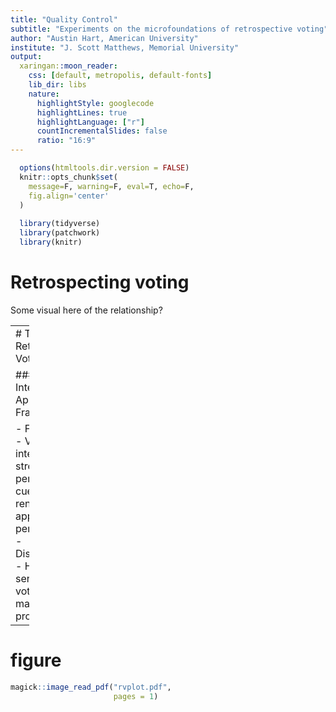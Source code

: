 ```yaml
---
title: "Quality Control"
subtitle: "Experiments on the microfoundations of retrospective voting"
author: "Austin Hart, American University"
institute: "J. Scott Matthews, Memorial University"
output:
  xaringan::moon_reader:    
    css: [default, metropolis, default-fonts]
    lib_dir: libs   
    nature:
      highlightStyle: googlecode
      highlightLines: true
      highlightLanguage: ["r"]
      countIncrementalSlides: false      
      ratio: "16:9"                      
---
```


```r
  options(htmltools.dir.version = FALSE)
  knitr::opts_chunk$set(
    message=F, warning=F, eval=T, echo=F, 
    fig.align='center'
  )
  
  library(tidyverse)
  library(patchwork)
  library(knitr)
```

# Retrospecting voting

Some visual here of the relationship?

---
# Theories of Retrospective Voting

### Integration-Appraisal Framework 

- Foundation
  - Voters integrate over streams of performance cues
  - Voters render an appraisal of performance
- Disagreement 
  - How sensibly do voters manage the process

---
# figure

```r
magick::image_read_pdf("rvplot.pdf",
                       pages = 1)
```
